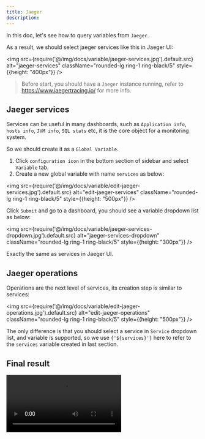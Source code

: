 ```yaml
---
title: Jaeger
description:
---
```



In this doc, let's see how to query variables from <Code>Jaeger</Code>.

As a result, we should select jaeger services like this in Jaeger UI:

<img src={require('@/img/docs/variable/jaeger-services.jpg').default.src} alt="jaeger-services"  className="rounded-lg ring-1 ring-black/5" style={{height: "400px"}} />

> Before start, you should have a <Code>Jaeger</Code> instance running, refer to https://www.jaegertracing.io/ for more info.

## Jaeger services 

Services can be useful in many dashboards, such as `Application info`, `hosts info`, `JVM info`, `SQL stats` etc, it is the core object for a monitoring system.

So we should create it as a `Global Variable`.

1. Click `configuration icon` in the bottom section of sidebar and select `Variable` tab.
2. Create a new global variable with name `services` as below:

<img src={require('@/img/docs/variable/edit-jaeger-services.jpg').default.src} alt="edit-jaeger-services"  className="rounded-lg ring-1 ring-black/5" style={{height: "500px"}} />


Click `Submit` and go to a dashboard, you should see a variable dropdown list as below:

<img src={require('@/img/docs/variable/jaeger-services-dropdown.jpg').default.src} alt="jaeger-services-dropdown"  className="rounded-lg ring-1 ring-black/5" style={{height: "300px"}} />


Exactly the same as services in Jaeger UI.

## Jaeger operations

Operations are the next level of services, its creation step is similar to services: 

<img src={require('@/img/docs/variable/edit-jaeger-operations.jpg').default.src} alt="edit-jaeger-operations"  className="rounded-lg ring-1 ring-black/5" style={{height: "500px"}} />

The only difference is that you should select a service in `Service` dropdown list, and variable is supported, so we use <Code>{'${services}'}</Code> here to refer to the `services` variable created in last section.

## Final result 

<video controls autoPlay src="/docs/jaeger-final.mov" />

Here you can see, when we select a service, the dropdown list of  `operation` variable will be updated automatically, at the same time the traces will be updated as well.